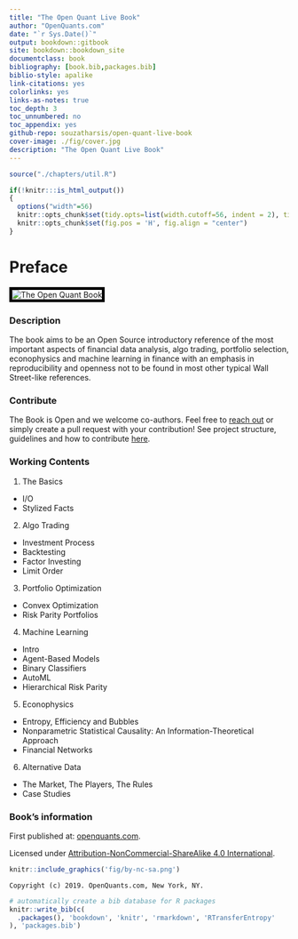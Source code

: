 ```yaml
--- 
title: "The Open Quant Live Book"
author: "OpenQuants.com"
date: "`r Sys.Date()`"
output: bookdown::gitbook
site: bookdown::bookdown_site
documentclass: book
bibliography: [book.bib,packages.bib]
biblio-style: apalike
link-citations: yes
colorlinks: yes
links-as-notes: true
toc_depth: 3
toc_unnumbered: no
toc_appendix: yes
github-repo: souzatharsis/open-quant-live-book
cover-image: ./fig/cover.jpg
description: "The Open Quant Live Book"
---
```




```r
source("./chapters/util.R")
```

```r
if(!knitr:::is_html_output())
{
  options("width"=56)
  knitr::opts_chunk$set(tidy.opts=list(width.cutoff=56, indent = 2), tidy = TRUE)
  knitr::opts_chunk$set(fig.pos = 'H', fig.align = "center")
}
```


\newcommand{\independent}{\perp\!\!\!\!\perp}
\DeclarePairedDelimiter\ceil{\lceil}{\rceil}
\DeclarePairedDelimiter\floor{\lfloor}{\rfloor}

# Preface {-}


<img style="border:5px solid black" src="./fig/cover.jpg" alt="The Open Quant Book">

### Description {-}

The book aims to be an Open Source introductory reference of the most important aspects of financial data analysis, algo trading, portfolio selection, econophysics and machine learning in finance with an emphasis in reproducibility and openness not to be found in most other typical Wall Street-like references.

### Contribute {-}

The Book is Open and we welcome co-authors. Feel free to [reach out](https://www.openquants.com/contact) or simply create a pull request with your contribution! See project structure, guidelines and how to contribute [here](https://github.com/souzatharsis/open-quant-live-book/blob/master/CONTRIBUTING.md).

### Working Contents {-}

1. The Basics

+ I/O
+ Stylized Facts

2. Algo Trading   

+ Investment Process
+ Backtesting
+ Factor Investing
+ Limit Order

3. Portfolio Optimization

+ Convex Optimization
+ Risk Parity Portfolios

4. Machine Learning

+ Intro
+ Agent-Based Models
+ Binary Classifiers
+ AutoML
+ Hierarchical Risk Parity

5. Econophysics

+ Entropy, Efficiency and Bubbles
+ Nonparametric Statistical Causality: An Information-Theoretical Approach
+ Financial Networks

6. Alternative Data

+ The Market, The Players, The Rules
+ Case Studies

### Book's information {-}

First published at: [openquants.com](https://openquants.com/).

Licensed under [Attribution-NonCommercial-ShareAlike 4.0 International](https://creativecommons.org/licenses/by-nc-sa/4.0/). 

```r
knitr::include_graphics('fig/by-nc-sa.png')
```

```block2
Copyright (c) 2019. OpenQuants.com, New York, NY.
```


```r
# automatically create a bib database for R packages
knitr::write_bib(c(
  .packages(), 'bookdown', 'knitr', 'rmarkdown', 'RTransferEntropy'
), 'packages.bib')
 ```

